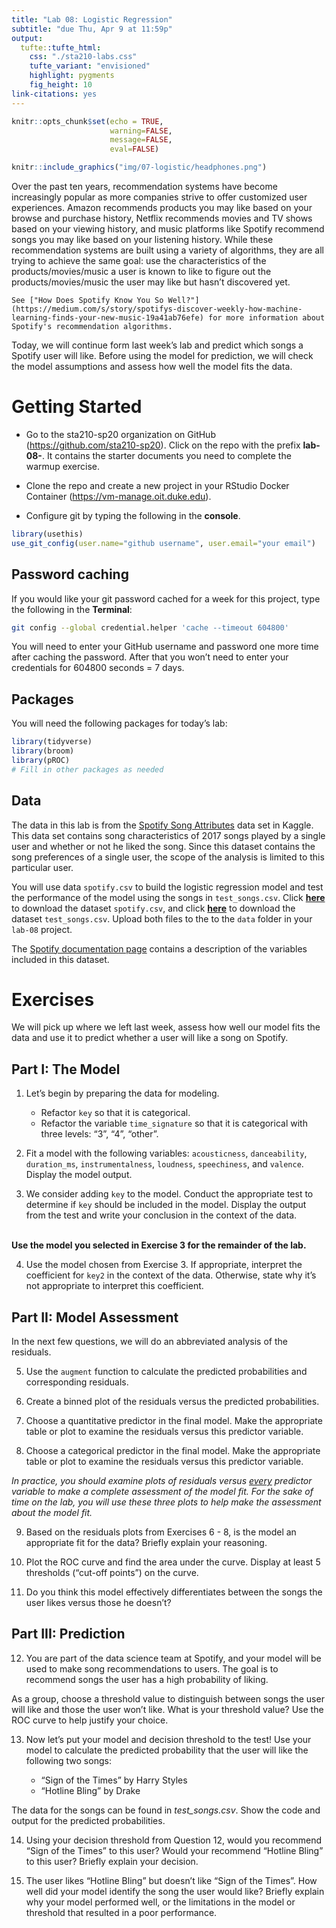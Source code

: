 ```yaml
---
title: "Lab 08: Logistic Regression"
subtitle: "due Thu, Apr 9 at 11:59p"
output: 
  tufte::tufte_html:
    css: "./sta210-labs.css"
    tufte_variant: "envisioned"
    highlight: pygments
    fig_height: 10
link-citations: yes
---
```



```r
knitr::opts_chunk$set(echo = TRUE,
                      warning=FALSE, 
                      message=FALSE, 
                      eval=FALSE)
```

```r
knitr::include_graphics("img/07-logistic/headphones.png")
```

Over the past ten years, recommendation systems have become increasingly popular as more companies strive to offer customized user experiences. Amazon recommends products you may like based on your browse and purchase history, Netflix recommends movies and TV shows based on your viewing history, and music platforms like Spotify recommend songs you may like based on your listening history. While these recommendation systems are built using a variety of algorithms, they are all trying to achieve the same goal: use the characteristics of the products/movies/music a user is known to like to figure out the products/movies/music the user may like but hasn't discovered yet. 

```marginfigure
See ["How Does Spotify Know You So Well?"](https://medium.com/s/story/spotifys-discover-weekly-how-machine-learning-finds-your-new-music-19a41ab76efe) for more information about Spotify's recommendation algorithms.
```

Today, we will continue form last week's lab and predict which songs a Spotify user will like. Before using the model for prediction, we will check the model assumptions and assess how well the model fits the data.

# Getting Started 

- Go to the sta210-sp20 organization on GitHub ([https://github.com/sta210-sp20](https://github.com/sta210-sp20)). Click on the repo with the prefix **lab-08-**. It contains the starter documents you need to complete the warmup exercise. 

- Clone the repo and create a new project in your RStudio Docker Container ([https://vm-manage.oit.duke.edu](https://vm-manage.oit.duke.edu)). 

- Configure git by typing the following in the **console**.

```r
library(usethis)
use_git_config(user.name="github username", user.email="your email")
```

## Password caching

If you would like your git password cached for a week for this project, type the following in the **Terminal**:

```bash
git config --global credential.helper 'cache --timeout 604800'
```

You will need to enter your GitHub username and password one more time after caching the password. After that you won't need to enter your credentials for 604800 seconds = 7 days.

## Packages

You will need the following packages for today's lab: 

```r
library(tidyverse)
library(broom)
library(pROC)
# Fill in other packages as needed
```

## Data

The data in this lab is from the [Spotify Song Attributes](https://www.kaggle.com/geomack/spotifyclassification) data set in Kaggle. This data set contains song characteristics of 2017 songs played by a single user and whether or not he liked the song. Since this dataset contains the song preferences of a single user, the scope of the analysis is limited to this particular user.

You will use data `spotify.csv` to build the logistic regression model and test the performance of the model using the songs in `test_songs.csv`. 
Click [**here**](https://www2.stat.duke.edu/courses/Fall19/sta210.001/labs/data/spotify.csv) to download the dataset  `spotify.csv`, and click [**here**](https://www2.stat.duke.edu/courses/Fall19/sta210.001/labs/data/test_songs.csv) to download the dataset `test_songs.csv`. Upload both files to the to the `data` folder in your `lab-08` project.  

The  [Spotify documentation page](https://developer.spotify.com/documentation/web-api/reference/tracks/get-audio-features/) contains a description of the variables included in this dataset.

# Exercises

We will pick up where we left last week, assess how well our model fits the data and use it to predict whether a user will like a song on Spotify. 

## Part I: The Model 

1. Let's begin by preparing the data for modeling. 

    - Refactor `key` so that it is categorical.
    - Refactor the variable `time_signature` so that it is categorical with three levels: "3", "4", "other".
    

2. Fit a model with the following variables: `acousticness`, `danceability`, `duration_ms`, `instrumentalness`, `loudness`, `speechiness`, and `valence`. Display the model output.

3. We consider adding `key` to the model. Conduct the appropriate test to determine if `key` should be included in the model. Display the output from the test and write your conclusion in the context of the data.

<br>
**Use the model you selected in Exercise 3 for the remainder of the lab.**
<br>

4. Use the model chosen from Exercise 3. If appropriate, interpret the coefficient for `key2` in the context of the data. Otherwise, state why it's not appropriate to interpret this coefficient.


## Part II: Model Assessment

In the next few questions, we will do an abbreviated analysis of the residuals. 

5. Use the `augment` function to calculate the predicted probabilities and corresponding residuals. 

6. Create a binned plot of the residuals versus the predicted probabilities.

7. Choose a quantitative predictor in the final model. Make the appropriate table or plot to examine the residuals versus this predictor variable.

8. Choose a categorical predictor in the final model. Make the appropriate table or plot to examine the residuals versus this predictor variable.

*In practice, you should examine plots of residuals versus <u>every</u> predictor variable to make a complete assessment of the model fit. For the sake of time on the lab, you will use these three plots to help make the assessment about the model fit.*

9. Based on the residuals plots from Exercises 6 - 8, is the model an appropriate fit for the data? Briefly explain your reasoning. 

10. Plot the ROC curve and find the area under the curve. Display at least 5 thresholds ("cut-off points") on the curve.

11. Do you think this model effectively differentiates between the songs the user likes versus those he doesn't?

## Part III: Prediction

12. You are part of the data science team at Spotify, and your model will be used to make song recommendations to users. The goal is to recommend songs the user has a high probability of liking. 

As a group, choose a threshold value to distinguish between songs the user will like and those the user won't like. What is your threshold value? Use the ROC curve to help justify your choice. 

13. Now let's put your model and decision threshold to the test! Use your model to calculate the predicted probability that the user will like the following two songs:
 
    - "Sign of the Times" by Harry Styles
    - "Hotline Bling" by Drake
    
The data for the songs can be found in *test_songs.csv*. Show the code and output for the predicted probabilities.

14. Using your decision threshold from Question 12, would you recommend "Sign of the Times" to this user? Would your recommend "Hotline Bling" to this user? Briefly explain your decision.

15. The user likes "Hotline Bling" but doesn't like "Sign of the Times". How well did your model identify the song the user would like? Briefly explain why your model performed well, or the limitations in the model or threshold that resulted in a poor performance.

